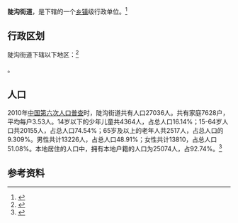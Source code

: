 {{中国乡级行政区|37/01/03/022/000}}

'''陡沟街道'''，是{{PRC admin/fullname|37/01/03/022/000|3}}下辖的一个[[乡镇|乡镇]]级行政单位。<ref>{{PRC admin/ref sgc|{{PRC admin/parent|37/01/03/022/000}}}}</ref>

== 行政区划 ==

陡沟街道下辖以下地区：<ref>{{PRC admin/ref sgc|37/01/03/022/000}}</ref>

{{PRC admin/children|37/01/03/022/000}}。
== 人口 ==

2010年[[中国第六次人口普查|中国第六次人口普查]]时，陡沟街道共有人口27036人。共有家庭7628户，平均每户3.53人。14岁以下的少年儿童共4364人，占总人口16.14%；15-64岁人口共20155人，占总人口74.54%；65岁及以上的老年人共2517人，占总人口的9.309%。男性共计13226人，占总人口48.91%；女性共计13810，占总人口51.08%。本地居住的人口中，拥有本地户籍的人口为25074人，占92.74%。<ref name="人口普查2010">{{cite web| url =http://www.yearbookchina.com/navipage-n2013030152000017.html| title =《中国2010年人口普查分乡、镇、街道资料》| author =中国国务院人口普查办公室、中国国家统计局人口就业统计司等| year =2010| website =统计年鉴分享平台| page =表15 山东省乡、镇、街道人口| format =收费| access-date =2018-07-19| archive-url =https://web.archive.org/web/20180719084356/http://www.yearbookchina.com/navipage-n2013030152000017.html| archive-date =2018-07-19| dead-url =yes}}</ref>

== 参考资料 ==

{{reflist}}

{{行政区划小作品}}
{{PRC admin/navcat|37/01/03/022/000}}